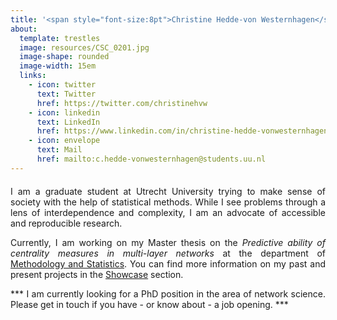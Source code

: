 ```yaml
---
title: '<span style="font-size:8pt">Christine Hedde-von Westernhagen</span>'
about:
  template: trestles
  image: resources/CSC_0201.jpg
  image-shape: rounded
  image-width: 15em
  links:
    - icon: twitter
      text: Twitter
      href: https://twitter.com/christinehvw
    - icon: linkedin
      text: LinkedIn
      href: https://www.linkedin.com/in/christine-hedde-vonwesternhagen/
    - icon: envelope
      text: Mail
      href: mailto:c.hedde-vonwesternhagen@students.uu.nl
---
```


<div style="margin-top: 20px; text-align: justify; text-justify: inter-word;">

I am a graduate student at Utrecht University trying to make sense of society with the help of statistical methods. While I see problems through a lens of interdependence and complexity, I am an advocate of accessible and reproducible research.

Currently, I am working on my Master thesis on the *Predictive ability of centrality measures in multi-layer networks* at the department of [Methodology and Statistics](https://www.uu.nl/en/organisation/methodology-and-statistics). You can find more information on my past and present projects in the [Showcase](showcase.qmd) section.

*** I am currently looking for a PhD position in the area of network science. Please get in touch if you have - or know about - a job opening. ***

</div>
